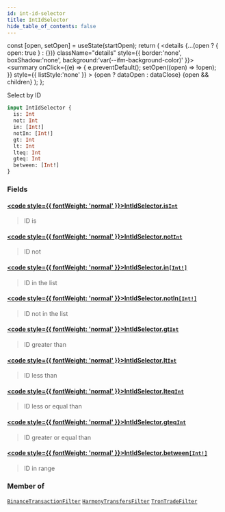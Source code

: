 ```yaml
---
id: int-id-selector
title: IntIdSelector
hide_table_of_contents: false
---
```







  const [open, setOpen] = useState(startOpen);
  return (
    <details {...(open ? { open: true } : {})} className="details" style={{ border:'none', boxShadow:'none', background:'var(--ifm-background-color)' }}>
      <summary
        onClick={(e) => {
          e.preventDefault();
          setOpen((open) => !open);
        }}
        style={{ listStyle:'none' }}
      >
      {open ? dataOpen : dataClose}
      </summary>
      {open && children}
    </details>
  );
};








Select by ID


```graphql
input IntIdSelector {
  is: Int
  not: Int
  in: [Int!]
  notIn: [Int!]
  gt: Int
  lt: Int
  lteq: Int
  gteq: Int
  between: [Int!]
}
```




### Fields

#### [<code style={{ fontWeight: 'normal' }}>IntIdSelector.<b>is</b></code>](#)<Bullet />[`Int`](/docs/graphql-reference/scalars/int) <Badge class="badge badge--secondary" text="scalar"/> 
> 
> 
> ID is
> 

#### [<code style={{ fontWeight: 'normal' }}>IntIdSelector.<b>not</b></code>](#)<Bullet />[`Int`](/docs/graphql-reference/scalars/int) <Badge class="badge badge--secondary" text="scalar"/> 
> 
> 
> ID not
> 

#### [<code style={{ fontWeight: 'normal' }}>IntIdSelector.<b>in</b></code>](#)<Bullet />[`[Int!]`](/docs/graphql-reference/scalars/int) <Badge class="badge badge--secondary" text="list"/> <Badge class="badge badge--secondary" text="scalar"/> 
> 
> 
> ID in the list
> 

#### [<code style={{ fontWeight: 'normal' }}>IntIdSelector.<b>notIn</b></code>](#)<Bullet />[`[Int!]`](/docs/graphql-reference/scalars/int) <Badge class="badge badge--secondary" text="list"/> <Badge class="badge badge--secondary" text="scalar"/> 
> 
> 
> ID not in the list
> 

#### [<code style={{ fontWeight: 'normal' }}>IntIdSelector.<b>gt</b></code>](#)<Bullet />[`Int`](/docs/graphql-reference/scalars/int) <Badge class="badge badge--secondary" text="scalar"/> 
> 
> 
> ID greater than
> 

#### [<code style={{ fontWeight: 'normal' }}>IntIdSelector.<b>lt</b></code>](#)<Bullet />[`Int`](/docs/graphql-reference/scalars/int) <Badge class="badge badge--secondary" text="scalar"/> 
> 
> 
> ID less than
> 

#### [<code style={{ fontWeight: 'normal' }}>IntIdSelector.<b>lteq</b></code>](#)<Bullet />[`Int`](/docs/graphql-reference/scalars/int) <Badge class="badge badge--secondary" text="scalar"/> 
> 
> 
> ID less or equal than
> 

#### [<code style={{ fontWeight: 'normal' }}>IntIdSelector.<b>gteq</b></code>](#)<Bullet />[`Int`](/docs/graphql-reference/scalars/int) <Badge class="badge badge--secondary" text="scalar"/> 
> 
> 
> ID greater or equal than
> 

#### [<code style={{ fontWeight: 'normal' }}>IntIdSelector.<b>between</b></code>](#)<Bullet />[`[Int!]`](/docs/graphql-reference/scalars/int) <Badge class="badge badge--secondary" text="list"/> <Badge class="badge badge--secondary" text="scalar"/> 
> 
> 
> ID in range
> 



### Member of

[`BinanceTransactionFilter`](/docs/graphql-reference/inputs/binance-transaction-filter)  <Badge class="secondary" text="input"/><Bullet />[`HarmonyTransfersFilter`](/docs/graphql-reference/inputs/harmony-transfers-filter)  <Badge class="secondary" text="input"/><Bullet />[`TronTradeFilter`](/docs/graphql-reference/inputs/tron-trade-filter)  <Badge class="secondary" text="input"/>

